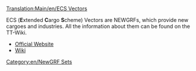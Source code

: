 [[Translation:Main/en/ECS Vectors]]
{{en/-}}
{{en/Infobox NewGRF|setname= ECS vectors
|screenshot=
|artist= George and others
|coder= George
|focus= Industry
|homepage= george.zernebok.net/newgrf/downloads.html
|homepagename= Download new graphics
|copyright= [http://creativecommons.org/licenses/by-nc-nd/3.0/ cc-by-nc-nd]
}}

ECS ('''E'''xtended '''C'''argo '''S'''cheme) Vectors are NEWGRFs, which provide new cargoes and industries. All the information about them can be found on the TT-Wiki.

* [http://george.zernebok.net/newgrf/downloads.html Official Website]
* [http://tt-wiki.net/wiki/ECS_Vectors Wiki]
[[Category:en/NewGRF Sets]]